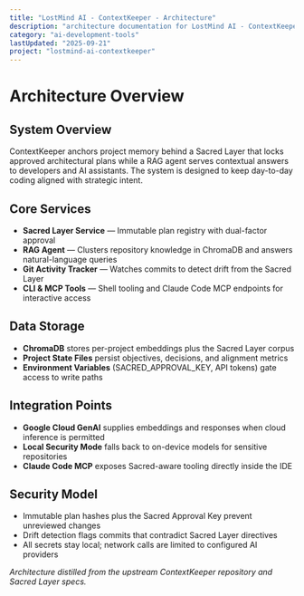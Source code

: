 ```yaml
---
title: "LostMind AI - ContextKeeper - Architecture"
description: "architecture documentation for LostMind AI - ContextKeeper"
category: "ai-development-tools"
lastUpdated: "2025-09-21"
project: "lostmind-ai-contextkeeper"
---
```


# Architecture Overview

## System Overview
ContextKeeper anchors project memory behind a Sacred Layer that locks approved architectural plans while a RAG agent serves contextual answers to developers and AI assistants. The system is designed to keep day-to-day coding aligned with strategic intent.

## Core Services
- **Sacred Layer Service** — Immutable plan registry with dual-factor approval
- **RAG Agent** — Clusters repository knowledge in ChromaDB and answers natural-language queries
- **Git Activity Tracker** — Watches commits to detect drift from the Sacred Layer
- **CLI & MCP Tools** — Shell tooling and Claude Code MCP endpoints for interactive access

## Data Storage
- **ChromaDB** stores per-project embeddings plus the Sacred Layer corpus
- **Project State Files** persist objectives, decisions, and alignment metrics
- **Environment Variables** (SACRED_APPROVAL_KEY, API tokens) gate access to write paths

## Integration Points
- **Google Cloud GenAI** supplies embeddings and responses when cloud inference is permitted
- **Local Security Mode** falls back to on-device models for sensitive repositories
- **Claude Code MCP** exposes Sacred-aware tooling directly inside the IDE

## Security Model
- Immutable plan hashes plus the Sacred Approval Key prevent unreviewed changes
- Drift detection flags commits that contradict Sacred Layer directives
- All secrets stay local; network calls are limited to configured AI providers

*Architecture distilled from the upstream ContextKeeper repository and Sacred Layer specs.*
